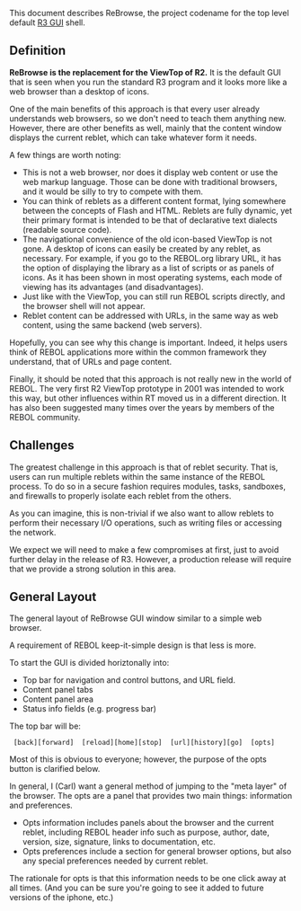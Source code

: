 This document describes ReBrowse, the project codename for the top level default [[R3 GUI]] shell.

==Definition==

'''ReBrowse is the replacement for the ViewTop of R2.''' It is the default GUI that is seen when you run the standard R3 program and it looks more like a web browser than a desktop of icons.

One of the main benefits of this approach is that every user already understands web browsers, so we don't need to teach them anything new. However, there are other benefits as well, mainly that the content window displays the current reblet, which can take whatever form it needs.

A few things are worth noting:

*This is not a web browser, nor does it display web content or use the web markup language. Those can be done with traditional browsers, and it would be silly to try to compete with them.
*You can think of reblets as a different content format, lying somewhere between the concepts of Flash and HTML. Reblets are fully dynamic, yet their primary format is intended to be that of declarative text dialects (readable source code).
*The navigational convenience of the old icon-based ViewTop is not gone. A desktop of icons can easily be created by any reblet, as necessary. For example, if you go to the REBOL.org library URL, it has the option of displaying the library as a list of scripts or as panels of icons. As it has been shown in most operating systems, each mode of viewing has its advantages (and disadvantages).
*Just like with the ViewTop, you can still run REBOL scripts directly, and the browser shell will not appear.
*Reblet content can be addressed with URLs, in the same way as web content, using the same backend (web servers).

Hopefully, you can see why this change is important. Indeed, it helps users think of REBOL applications more within the common framework they understand, that of URLs and page content.

Finally, it should be noted that this approach is not really new in the world of REBOL. The very first R2 ViewTop prototype in 2001 was intended to work this way, but other influences within RT moved us in a different direction. It has also been suggested many times over the years by members of the REBOL community.

==Challenges==

The greatest challenge in this approach is that of reblet security. That is, users can run multiple reblets within the same instance of the REBOL process. To do so in a secure fashion requires modules, tasks, sandboxes, and firewalls to properly isolate each reblet from the others.

As you can imagine, this is non-trivial if we also want to allow reblets to perform their necessary I/O operations, such as writing files or accessing the network.

We expect we will need to make a few compromises at first, just to avoid further delay in the release of R3. However, a production release will require that we provide a strong solution in this area.

==General Layout==

The general layout of ReBrowse GUI window similar to a simple web browser.

A requirement of REBOL keep-it-simple design is that less is more.

To start the GUI is divided horiztonally into:

*Top bar for navigation and control buttons, and URL field.
*Content panel tabs
*Content panel area
*Status info fields (e.g. progress bar)

The top bar will be:

  [back][forward]  [reload][home][stop]  [url][history][go]  [opts]

Most of this is obvious to everyone; however, the purpose of the opts button is clarified below.

In general, I (Carl) want a general method of jumping to the "meta layer" of the browser. The opts are a panel that provides two main things: information and preferences.

*Opts information includes panels about the browser and the current reblet, including REBOL header info such as purpose, author, date, version, size, signature, links to documentation, etc.
*Opts preferences include a section for general browser options, but also any special preferences needed by current reblet.

The rationale for opts is that this information needs to be one click away at all times. (And you can be sure you're going to see it added to future versions of the iphone, etc.)